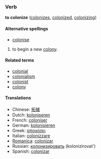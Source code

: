 ===Verb===
'''to colonize''' ([[colonizes]], [[colonized]], [[colonizing]])

====Alternative spellings====
*[[colonise]]

# to begin a new [[colony]].

====Related terms====
*[[colonial]]
*[[colonialism]]
*[[colonist]]
*[[colony]]

====Translations====
*Chinese: [[拓殖]]
*Dutch: [[koloniseren]]
*French: [[coloniser]]
*German: [[kolonisieren]]
*Greek: [[αποικίσει]]
*Italian: [[colonizzare]]
*[[Romanica]]: [[colonizar]]
*Russian: [[колонизировать]] (kolonizirovat')
*Spanish: [[colonizar]]